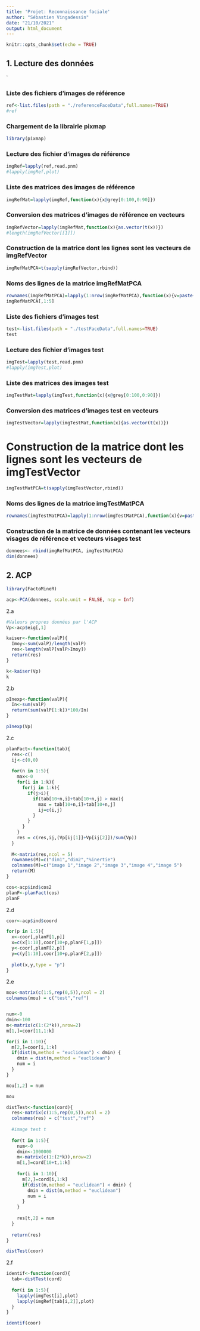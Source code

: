 ```yaml
---
title: 'Projet: Reconnaissance faciale'
author: "Sébastien Vingadessin"
date: "21/10/2021"
output: html_document
---
```


```r
knitr::opts_chunk$set(echo = TRUE)
```

## 1. Lecture des données
`

### Liste des fichiers d'images de référence
```r
ref<-list.files(path = "./referenceFaceData",full.names=TRUE)
#ref
```

### Chargement de la librairie pixmap
```r
library(pixmap)
```

### Lecture des fichier d'images de référence
```r
imgRef=lapply(ref,read.pnm)
#lapply(imgRef,plot)
```

### Liste des matrices des images de référence
```r
imgRefMat=lapply(imgRef,function(x){x@grey[0:100,0:90]})
```

### Conversion des matrices d'images de référence en vecteurs
```r
imgRefVector=lapply(imgRefMat,function(x){as.vector(t(x))})
#length(imgRefVector[[1]])
```
### Construction de la matrice dont les lignes sont les vecteurs de imgRefVector
```r
imgRefMatPCA=t(sapply(imgRefVector,rbind))
```
### Noms des lignes de la matrice imgRefMatPCA
```r
rownames(imgRefMatPCA)=lapply(1:nrow(imgRefMatPCA),function(x){v=paste("r",x)})
imgRefMatPCA[,1:5]
```
### Liste des fichiers d'images test
```r
test<-list.files(path = "./testFaceData",full.names=TRUE)
test
```
### Lecture des fichier d'images test
```r
imgTest=lapply(test,read.pnm)
#lapply(imgTest,plot)
```
### Liste des matrices des images test
```r
imgTestMat=lapply(imgTest,function(x){x@grey[0:100,0:90]})
```
### Conversion des matrices d'images test en vecteurs
```r
imgTestVector=lapply(imgTestMat,function(x){as.vector(t(x))})
```
# Construction de la matrice dont les lignes sont les vecteurs de imgTestVector
```r
imgTestMatPCA=t(sapply(imgTestVector,rbind))
```
### Noms des lignes de la matrice imgTestMatPCA
```r
rownames(imgTestMatPCA)=lapply(1:nrow(imgTestMatPCA),function(x){v=paste("t",x)})
```
### Construction de la matrice de données contenant les vecteurs visages de référence et vecteurs visages test
```r
donnees<- rbind(imgRefMatPCA, imgTestMatPCA)
dim(donnees)
```


## 2. ACP

```r
library(FactoMineR)
```

```r
acp<-PCA(donnees, scale.unit = FALSE, ncp = Inf)
```
  
  
2.a

```r
#Valeurs propres données par l'ACP
Vp<-acp$eig[,1]
```

```r
kaiser<-function(valP){
  Imoy<-sum(valP)/length(valP)
  res<-length(valP[valP>Imoy])
  return(res)
}

k<-kaiser(Vp)
k
```

2.b

```r
pInexp<-function(valP){
  In<-sum(valP)
  return(sum(valP[1:k])*100/In)
}

pInexp(Vp)
```

2.c

```r
planFact<-function(tab){
  res<-c()
  ij<-c(0,0)
  
  for(n in 1:5){
    max<-0
    for(i in 1:k){
      for(j in 1:k){
        if(j>i){
          if(tab[10+n,i]+tab[10+n,j] > max){
            max = tab[10+n,i]+tab[10+n,j]
            ij=c(i,j)
          }
        }
      }
    }
    res = c(res,ij,(Vp[ij[1]]+Vp[ij[2]])/sum(Vp))
  }
  
  M<-matrix(res,ncol = 5)
  rownames(M)=c("dim1","dim2","%inertie")
  colnames(M)=c("image 1","image 2","image 3","image 4","image 5")
  return(M)
}


```


```r
cos<-acp$ind$cos2
planF<-planFact(cos)
planF
```

2.d  


```r
coor<-acp$ind$coord

for(p in 1:5){
  x<-coor[,planF[1,p]]
  x=c(x[1:10],coor[10+p,planF[1,p]])
  y<-coor[,planF[2,p]]
  y=c(y[1:10],coor[10+p,planF[2,p]])
  
  plot(x,y,type = "p")
}

```

2.e

```r

mou<-matrix(c(1:5,rep(0,5)),ncol = 2)
colnames(mou) = c("test","ref")


num<-0
dmin<-100
m<-matrix(c(1:(2*k)),nrow=2)
m[1,]=coor[11,1:k]

for(i in 1:10){
  m[2,]=coor[i,1:k]
  if(dist(m,method = "euclidean") < dmin) {
    dmin = dist(m,method = "euclidean")
    num = i
  }
}

mou[1,2] = num

mou
```

```r
distTest<-function(cord){
  res<-matrix(c(1:5,rep(0,5)),ncol = 2)
  colnames(res) = c("test","ref")
  
  #image test t
  
  for(t in 1:5){
    num<-0
    dmin<-1000000
    m<-matrix(c(1:(2*k)),nrow=2)
    m[1,]=cord[10+t,1:k]
    
    for(i in 1:10){
      m[2,]=cord[i,1:k]
      if(dist(m,method = "euclidean") < dmin) {
        dmin = dist(m,method = "euclidean")
        num = i
      }
    }
    
    res[t,2] = num
  }
  
  return(res)
}

distTest(coor)
```


2.f

```r
identif<-function(cord){
  tab<-distTest(cord)
  
  for(i in 1:5){
    lapply(imgTest[i],plot)
    lapply(imgRef[tab[i,2]],plot)
  }
}
```



```r
identif(coor)
```

